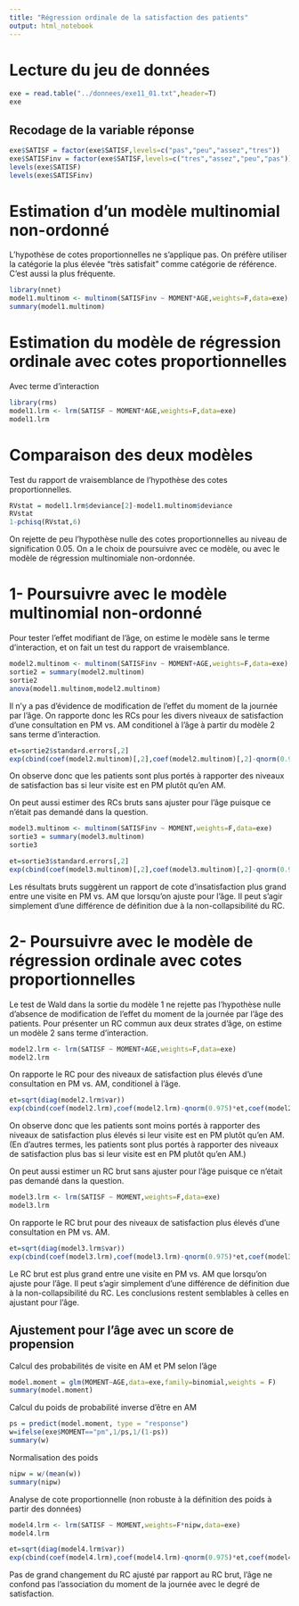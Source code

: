 ```yaml
---
title: "Régression ordinale de la satisfaction des patients"
output: html_notebook
---
```


# Lecture du jeu de données

```r
exe = read.table("../donnees/exe11_01.txt",header=T)
exe
```

## Recodage de la variable réponse
```r
exe$SATISF = factor(exe$SATISF,levels=c("pas","peu","assez","tres"))
exe$SATISFinv = factor(exe$SATISF,levels=c("tres","assez","peu","pas"))
levels(exe$SATISF)
levels(exe$SATISFinv)
```
# Estimation d'un modèle multinomial non-ordonné
L'hypothèse de cotes proportionnelles ne s'applique pas. On préfère utiliser la catégorie la plus élevée "très satisfait" comme catégorie de référence. C'est aussi la plus fréquente.

```r
library(nnet)
model1.multinom <- multinom(SATISFinv ~ MOMENT*AGE,weights=F,data=exe)
summary(model1.multinom)
```

# Estimation du modèle de régression ordinale avec cotes proportionnelles
Avec terme d'interaction
```r
library(rms)
model1.lrm <- lrm(SATISF ~ MOMENT*AGE,weights=F,data=exe)
model1.lrm
```
# Comparaison des deux modèles
Test du rapport de vraisemblance de l'hypothèse des cotes proportionnelles.
```r
RVstat = model1.lrm$deviance[2]-model1.multinom$deviance
RVstat
1-pchisq(RVstat,6)
```
On rejette de peu l'hypothèse nulle des cotes proportionnelles au niveau de signification 0.05. On a le choix de poursuivre avec ce modèle, ou avec le modèle de régression multinomiale non-ordonnée.

# 1- Poursuivre avec le modèle multinomial non-ordonné
Pour tester l'effet modifiant de l'âge, on estime le modèle sans le terme d'interaction, et on fait un test du rapport de vraisemblance.
```r
model2.multinom <- multinom(SATISFinv ~ MOMENT+AGE,weights=F,data=exe)
sortie2 = summary(model2.multinom)
sortie2
anova(model1.multinom,model2.multinom)
```
Il n'y a pas d'évidence de modification de l'effet du moment de la journée par l'âge. On rapporte donc les RCs pour les divers niveaux de satisfaction d'une consultation en PM vs. AM conditionel à l'âge à partir du modèle 2 sans terme d'interaction.
```r
et=sortie2$standard.errors[,2]
exp(cbind(coef(model2.multinom)[,2],coef(model2.multinom)[,2]-qnorm(0.975)*et,coef(model2.multinom)[,2]+qnorm(0.975)*et))
```
On observe donc que les patients sont plus portés à rapporter des niveaux de satisfaction bas si leur visite est en PM plutôt qu'en AM.

On peut aussi estimer des RCs bruts sans ajuster pour l'âge puisque ce n'était pas demandé dans la question.
```r
model3.multinom <- multinom(SATISFinv ~ MOMENT,weights=F,data=exe)
sortie3 = summary(model3.multinom)
sortie3
```

```r
et=sortie3$standard.errors[,2]
exp(cbind(coef(model3.multinom)[,2],coef(model3.multinom)[,2]-qnorm(0.975)*et,coef(model3.multinom)[,2]+qnorm(0.975)*et))
```
Les résultats bruts suggèrent un rapport de cote d'insatisfaction plus grand entre une visite en PM vs. AM que lorsqu'on ajuste pour l'âge. Il peut s'agir simplement d'une différence de définition due à la non-collapsibilité du RC.

# 2- Poursuivre avec le modèle de régression ordinale avec cotes proportionnelles
Le test de Wald dans la sortie du modèle 1 ne rejette pas l'hypothèse nulle d'absence de modification de l'effet du moment de la journée par l'âge des patients. Pour présenter un RC commun aux deux strates d'âge, on estime un modèle 2 sans terme d'interaction.
```r
model2.lrm <- lrm(SATISF ~ MOMENT+AGE,weights=F,data=exe)
model2.lrm
```
On rapporte le RC pour des niveaux de satisfaction plus élevés d'une consultation en PM vs. AM, conditionel à l'âge.
```r
et=sqrt(diag(model2.lrm$var))
exp(cbind(coef(model2.lrm),coef(model2.lrm)-qnorm(0.975)*et,coef(model2.lrm)+qnorm(0.975)*et))
```
On observe donc que les patients sont moins portés à rapporter des niveaux de satisfaction plus élevés si leur visite est en PM plutôt qu'en AM. (En d'autres termes, les patients sont plus portés à rapporter des niveaux de satisfaction plus bas si leur visite est en PM plutôt qu'en AM.)

On peut aussi estimer un RC brut sans ajuster pour l'âge puisque ce n'était pas demandé dans la question.
```r
model3.lrm <- lrm(SATISF ~ MOMENT,weights=F,data=exe)
model3.lrm
```

On rapporte le RC brut pour des niveaux de satisfaction plus élevés d'une consultation en PM vs. AM.
```r
et=sqrt(diag(model3.lrm$var))
exp(cbind(coef(model3.lrm),coef(model3.lrm)-qnorm(0.975)*et,coef(model3.lrm)+qnorm(0.975)*et))
```
Le RC brut est plus grand entre une visite en PM vs. AM que lorsqu'on ajuste pour l'âge. Il peut s'agir simplement d'une différence de définition due à la non-collapsibilité du RC. Les conclusions restent semblables à celles en ajustant pour l'âge.

## Ajustement pour l'âge avec un score de propension
Calcul des probabilités de visite en AM et PM selon l'âge
```r
model.moment = glm(MOMENT~AGE,data=exe,family=binomial,weights = F)
summary(model.moment)
```
Calcul du poids de probabilité inverse d'être en AM
```r
ps = predict(model.moment, type = "response")
w=ifelse(exe$MOMENT=="pm",1/ps,1/(1-ps))
summary(w)
```
Normalisation des poids
```r
nipw = w/(mean(w))
summary(nipw)
```

Analyse de cote proportionnelle (non robuste à la définition des poids à partir des données)
```r
model4.lrm <- lrm(SATISF ~ MOMENT,weights=F*nipw,data=exe)
model4.lrm
```
```r
et=sqrt(diag(model4.lrm$var))
exp(cbind(coef(model4.lrm),coef(model4.lrm)-qnorm(0.975)*et,coef(model4.lrm)+qnorm(0.975)*et))
```

Pas de grand changement du RC ajusté par rapport au RC brut, l'âge ne confond pas l'association du moment de la journée avec le degré de satisfaction.